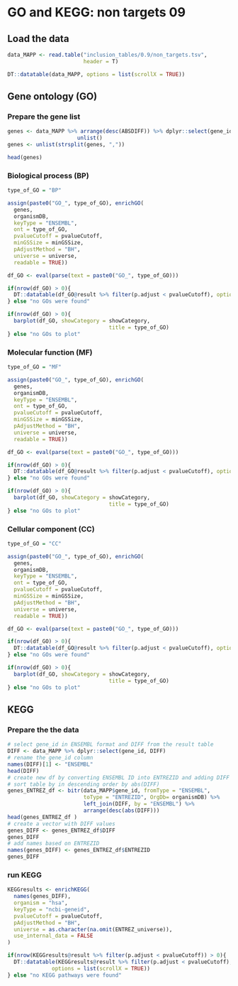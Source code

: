 # GO and KEGG: non targets 09

## Load the data

```r
data_MAPP <- read.table("inclusion_tables/0.9/non_targets.tsv", 
                        header = T)
```

```r
DT::datatable(data_MAPP, options = list(scrollX = TRUE))
```

## Gene ontology (GO)

### Prepare the gene list 

```r
genes <- data_MAPP %>% arrange(desc(ABSDIFF)) %>% dplyr::select(gene_id) %>%
                      unlist() 
genes <- unlist(strsplit(genes, ","))
```

```r
head(genes)
```

### Biological process (BP)

```r
type_of_GO = "BP"

assign(paste0("GO_", type_of_GO), enrichGO(
  genes,
  organismDB,
  keyType = "ENSEMBL",
  ont = type_of_GO,
  pvalueCutoff = pvalueCutoff,
  minGSSize = minGSSize,
  pAdjustMethod = "BH",
  universe = universe,
  readable = TRUE))

df_GO <- eval(parse(text = paste0("GO_", type_of_GO)))
```

```r
if(nrow(df_GO) > 0){
  DT::datatable(df_GO@result %>% filter(p.adjust < pvalueCutoff), options = list(scrollX = TRUE))
} else "no GOs were found"
```

```r
if(nrow(df_GO) > 0){
  barplot(df_GO, showCategory = showCategory, 
                                title = type_of_GO)
} else "no GOs to plot"
```

### Molecular function (MF)

```r
type_of_GO = "MF"

assign(paste0("GO_", type_of_GO), enrichGO(
  genes,
  organismDB,
  keyType = "ENSEMBL",
  ont = type_of_GO,
  pvalueCutoff = pvalueCutoff,
  minGSSize = minGSSize,
  pAdjustMethod = "BH",
  universe = universe,
  readable = TRUE))

df_GO <- eval(parse(text = paste0("GO_", type_of_GO)))
```

```r
if(nrow(df_GO) > 0){
  DT::datatable(df_GO@result %>% filter(p.adjust < pvalueCutoff), options = list(scrollX = TRUE))
} else "no GOs were found"
```

```r
if(nrow(df_GO) > 0){
  barplot(df_GO, showCategory = showCategory, 
                                title = type_of_GO)
} else "no GOs to plot"
```

### Cellular component (CC)

```r
type_of_GO = "CC"

assign(paste0("GO_", type_of_GO), enrichGO(
  genes,
  organismDB,
  keyType = "ENSEMBL",
  ont = type_of_GO,
  pvalueCutoff = pvalueCutoff,
  minGSSize = minGSSize,
  pAdjustMethod = "BH",
  universe = universe,
  readable = TRUE))

df_GO <- eval(parse(text = paste0("GO_", type_of_GO)))
```

```r
if(nrow(df_GO) > 0){
  DT::datatable(df_GO@result %>% filter(p.adjust < pvalueCutoff), options = list(scrollX = TRUE))
} else "no GOs were found"
```

```r
if(nrow(df_GO) > 0){
  barplot(df_GO, showCategory = showCategory, 
                                title = type_of_GO)
} else "no GOs to plot"
```

## KEGG

### Prepare the the data

```r
# select gene_id in ENSEMBL format and DIFF from the result table
DIFF <- data_MAPP %>% dplyr::select(gene_id, DIFF)
# rename the gene_id column 
names(DIFF)[1] <- "ENSEMBL"
head(DIFF)
# create new df by converting ENSEMBL ID into ENTREZID and adding DIFF column
# sort table by in descending order by abs(DIFF)
genes_ENTREZ_df <- bitr(data_MAPP$gene_id, fromType = "ENSEMBL", 
                        toType = "ENTREZID", OrgDb= organismDB) %>% 
                        left_join(DIFF, by = "ENSEMBL") %>%
                        arrange(desc(abs(DIFF)))
head(genes_ENTREZ_df )
# create a vector with DIFF values
genes_DIFF <- genes_ENTREZ_df$DIFF
genes_DIFF
# add names based on ENTREZID
names(genes_DIFF) <- genes_ENTREZ_df$ENTREZID
genes_DIFF
```

### run KEGG

```r
KEGGresults <- enrichKEGG(
  names(genes_DIFF),
  organism = "hsa",
  keyType = "ncbi-geneid",
  pvalueCutoff = pvalueCutoff,
  pAdjustMethod = "BH",
  universe = as.character(na.omit(ENTREZ_universe)),
  use_internal_data = FALSE
)
```

```r
if(nrow(KEGGresults@result %>% filter(p.adjust < pvalueCutoff)) > 0){
  DT::datatable(KEGGresults@result %>% filter(p.adjust < pvalueCutoff), 
              options = list(scrollX = TRUE))
} else "no KEGG pathways were found"
```
